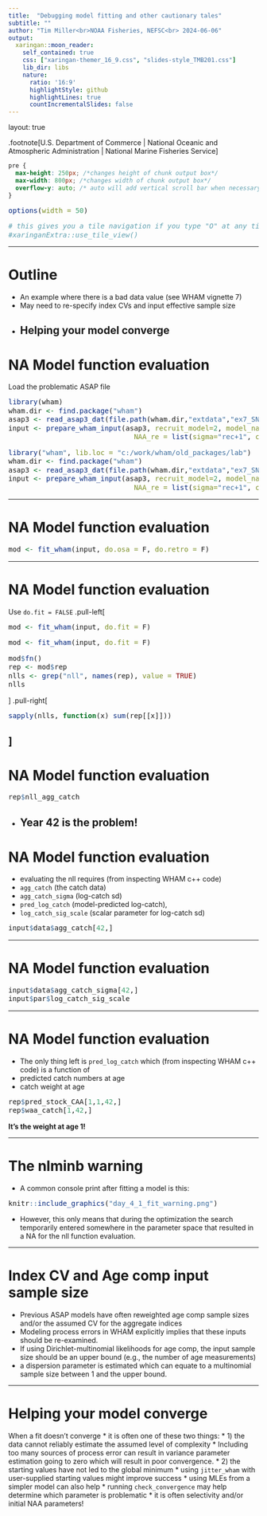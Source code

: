 ```yaml
---
title:  "Debugging model fitting and other cautionary tales"
subtitle: ""
author: "Tim Miller<br>NOAA Fisheries, NEFSC<br> 2024-06-06"
output:
  xaringan::moon_reader:
    self_contained: true
    css: ["xaringan-themer_16_9.css", "slides-style_TMB201.css"]
    lib_dir: libs
    nature:
      ratio: '16:9'
      highlightStyle: github
      highlightLines: true
      countIncrementalSlides: false
---
```


layout: true

.footnote[U.S. Department of Commerce | National Oceanic and Atmospheric Administration | National Marine Fisheries Service]


<style type="text/css">

code.cpp{
  font-size: 14px;
}
code.r{
  font-size: 14px;
}


</style>

```css
pre {
  max-height: 250px; /*changes height of chunk output box*/
  max-width: 800px; /*changes width of chunk output box*/
  overflow-y: auto; /* auto will add vertical scroll bar when necessary */
}

```
```r
options(width = 50)
```

```r
# this gives you a tile navigation if you type "O" at any time
#xaringanExtra::use_tile_view()
```

---

# Outline <br>

* An example where there is a bad data value (see WHAM vignette 7)
* May need to re-specify index CVs and input effective sample size
* Helping your model converge
---

# NA Model function evaluation

Load the problematic ASAP file
```r
library(wham)
wham.dir <- find.package("wham")
asap3 <- read_asap3_dat(file.path(wham.dir,"extdata","ex7_SNEMAYT.dat"))
input <- prepare_wham_input(asap3, recruit_model=2, model_name="Ex 1: SNEMA Yellowtail Flounder",
                              NAA_re = list(sigma="rec+1", cor="iid"))
```
```r
library("wham", lib.loc = "c:/work/wham/old_packages/lab")
wham.dir <- find.package("wham")
asap3 <- read_asap3_dat(file.path(wham.dir,"extdata","ex7_SNEMAYT.dat"))
input <- prepare_wham_input(asap3, recruit_model=2, model_name="Ex 1: SNEMA Yellowtail Flounder",
                              NAA_re = list(sigma="rec+1", cor="iid"))
```

---

# NA Model function evaluation

```r
mod <- fit_wham(input, do.osa = F, do.retro = F)
```

---

# NA Model function evaluation

Use `do.fit = FALSE`
.pull-left[
```r
mod <- fit_wham(input, do.fit = F)
```
```r
mod <- fit_wham(input, do.fit = F)
```
```r
mod$fn()
rep <- mod$rep
nlls <- grep("nll", names(rep), value = TRUE)
nlls
```
]
.pull-right[
```r
sapply(nlls, function(x) sum(rep[[x]]))
```
]
---

# NA Model function evaluation

```r
rep$nll_agg_catch
```
* Year 42 is the problem!
---

# NA Model function evaluation

* evaluating the nll requires (from inspecting WHAM c++ code)
 * `agg_catch`  (the catch data)
 * `agg_catch_sigma` (log-catch sd)
 * `pred_log_catch` (model-predicted log-catch), 
 * `log_catch_sig_scale` (scalar parameter for log-catch sd)

```r
input$data$agg_catch[42,]
```
---

# NA Model function evaluation

```r
input$data$agg_catch_sigma[42,]
input$par$log_catch_sig_scale
```

---

# NA Model function evaluation
* The only thing left is `pred_log_catch` which (from inspecting WHAM c++ code) is a function of
 * predicted catch numbers at age
 * catch weight at age

```r
rep$pred_stock_CAA[1,1,42,]
rep$waa_catch[1,42,] 
```
**It's the weight at age 1!**

---

# The nlminb warning

* A common console print after fitting a model is this: 
```r
knitr::include_graphics("day_4_1_fit_warning.png")
```
* However, this only means that during the optimization the search temporarily entered somewhere in the parameter space that resulted in a  NA for the nll function evaluation.

---

# Index CV and Age comp input sample size

* Previous ASAP models have often reweighted age comp sample sizes and/or the assumed CV for the aggregate indices
* Modeling process errors in WHAM explicitly implies that these inputs should be re-examined.
* If using Dirichlet-multinomial likelihoods for age comp, the input sample size should be an upper bound (e.g., the number of age measurements)
 * a dispersion parameter is estimated which can equate to a multinomial sample size between 1 and the upper bound.

---


# Helping your model converge

When a fit doesn't converge
* it is often one of these two things:
    * 1) the data cannot reliably estimate the assumed level of complexity
        * Including too many sources of process error can result in variance parameter estimation going to zero which will result in poor convergence.
    * 2) the starting values have not led to the global minimum
        * using `jitter_wham` with user-supplied starting values might improve success
        * using MLEs from a simpler model can also help
* running `check_convergence` may help determine which parameter is problematic
    * it is often selectivity and/or initial NAA parameters!
